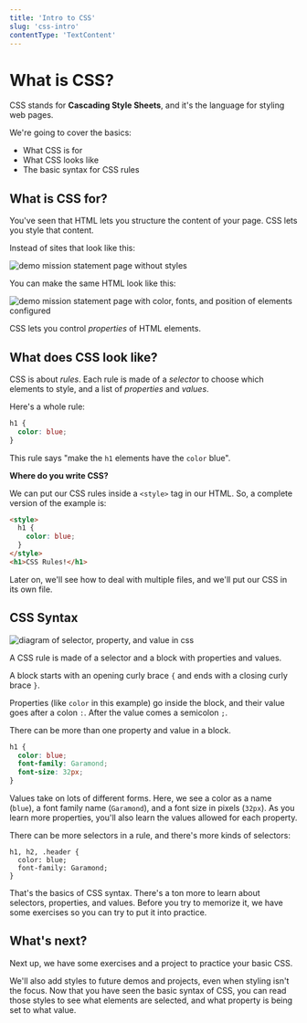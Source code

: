```yaml
---
title: 'Intro to CSS'
slug: 'css-intro'
contentType: 'TextContent'
---
```


# What is CSS?

CSS stands for **Cascading Style Sheets**, and it's the language for styling web pages.

We're going to cover the basics:

- What CSS is for
- What CSS looks like
- The basic syntax for CSS rules

## What is CSS for?

You've seen that HTML lets you structure the content of your page. CSS lets you style that content.

Instead of sites that look like this:

![demo mission statement page without styles](./mission-demo-sans-styles.png)

You can make the same HTML look like this:

![demo mission statement page with color, fonts, and position of elements configured](./mission-demo-with-styles.png)

CSS lets you control _properties_ of HTML elements.

<FlashCard
  prompt="Looking at the example, what are some properties that you think CSS lets you control?"
  answer="CSS lets you control font, color, and position (and a lot more)."
/>

## What does CSS look like?

CSS is about _rules_. Each rule is made of a _selector_ to choose which elements to style, and a
list of _properties_ and _values_.

Here's a whole rule:

```css
h1 {
  color: blue;
}
```

This rule says "make the `h1` elements have the `color` blue".

<Info>

**Where do you write CSS?**

We can put our CSS rules inside a `<style>` tag in our HTML. So, a complete version of the example
is:

```html
<style>
  h1 {
    color: blue;
  }
</style>
<h1>CSS Rules!</h1>
```

Later on, we'll see how to deal with multiple files, and we'll put our CSS in its own file.

</Info>

## CSS Syntax

![diagram of selector, property, and value in css](css-syntax-diagram.png)

A CSS rule is made of a selector and a block with properties and values.

A block starts with an opening curly brace `{` and ends with a closing curly brace `}`.

Properties (like `color` in this example) go inside the block, and their value goes after a colon
`:`. After the value comes a semicolon `;`.

There can be more than one property and value in a block.

```css
h1 {
  color: blue;
  font-family: Garamond;
  font-size: 32px;
}
```

Values take on lots of different forms. Here, we see a color as a name (`blue`), a font family name
(`Garamond`), and a font size in pixels (`32px`). As you learn more properties, you'll also learn
the values allowed for each property.

There can be more selectors in a rule, and there's more kinds of selectors:

```
h1, h2, .header {
  color: blue;
  font-family: Garamond;
}
```

That's the basics of CSS syntax. There's a ton more to learn about selectors, properties, and
values. Before you try to memorize it, we have some exercises so you can try to put it into
practice.

## What's next?

Next up, we have some exercises and a project to practice your basic CSS.

We'll also add styles to future demos and projects, even when styling isn't the focus. Now that you
have seen the basic syntax of CSS, you can read those styles to see what elements are selected, and
what property is being set to what value.
